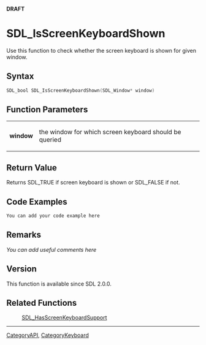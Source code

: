 <span color="red">'''DRAFT'''</span>


<!-- #*^*^*^*^*See http://wiki.libsdl.org/moin.cgi/SGFunctions for details on editing this page*^*^*^*^* -->


= SDL_IsScreenKeyboardShown =
Use this function to check whether the screen keyboard is shown for given window.




== Syntax ==
<syntaxhighlight lang='c++'>
SDL_bool SDL_IsScreenKeyboardShown(SDL_Window* window)
</syntaxhighlight>


== Function Parameters ==
{|
|'''window'''
|the window for which screen keyboard should be queried
|}


== Return Value ==
Returns SDL_TRUE if screen keyboard is shown or SDL_FALSE if not.


== Code Examples ==
<syntaxhighlight lang='c++'>
You can add your code example here
</syntaxhighlight>

<!-- #Leave this section as-is unless you have a code example to put in.  In that case, replace You can add your code example here with your code example following the Style Guide instructions.  Leave the rest of the markup alone and delete this comment. -->


== Remarks ==
''You can add useful comments here''

<!-- #Leave this section as-is unless you have a remark to put in.  In that case, replace ''You can add useful comments here'' with your remark(s) following the Style Guide instructions.  Leave the rest of the markup alone and delete this comment. -->

== Version ==
This function is available since SDL 2.0.0.

== Related Functions ==
:[[SDL_HasScreenKeyboardSupport]]

----
[[CategoryAPI]], [[CategoryKeyboard]]
<!-- #See the Style Guide for instructions on editing the footer. -->
